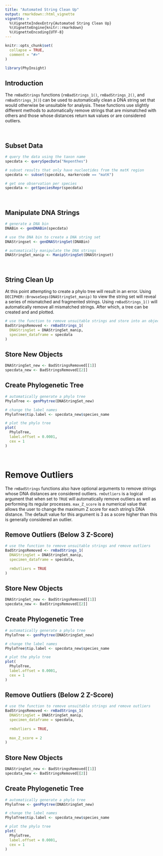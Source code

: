 ```yaml
---
title: "Automated String Clean Up"
output: rmarkdown::html_vignette
vignette: >
  %\VignetteIndexEntry{Automated String Clean Up}
  %\VignetteEngine{knitr::rmarkdown}
  %\VignetteEncoding{UTF-8}
---
```


```r
knitr::opts_chunk$set(
  collapse = TRUE,
  comment = "#>"
)
```

```r
library(PhyInsight)
```

## Introduction

The `rmBadStrings` functions (`rmBadStrings_1()`, `rmBadStrings_2()`, and  `rmBadStrings_3()`) can be used to automatically clean a DNA string set that would otherwise be unsuitable for analysis. These functions use slightly different methods to automatically remove strings that are mismatched with others and those whose distances return `NaN` values or are considered outliers.

&nbsp;

## Subset Data

```r
# query the data using the taxon name
specdata <- querySpecData("Nepenthes")

# subset results that only have nucleotides from the matK region
specdata <- subset(specdata, markercode == "matK")

# get one observation per species
specdata <- getSpeciesRepr(specdata)

```

&nbsp;

## Manipulate DNA Strings

```r
# generate a DNA bin
DNABin <- genDNABin(specdata)

# use the DNA bin to create a DNA string set
DNAStringset <- genDNAStringSet(DNABin)

# automatically manipulate the DNA strings 
DNAStringSet_manip <- ManipStringSet(DNAStringset)

```

&nbsp;

## String Clean Up

At this point attempting to create a phylo tree will result in an error. Using `DECIPHER::BrowseSeqs(DNAStringSet_manip)` to view the string set will reveal a series of mismatched and fragmented strings. Using `rmBadStrings_1()` will automatically remove all mismatched strings. After which, a tree can be created and and plotted.

```r
# use the function to remove unsuitable strings and store into an object
BadStringsRemoved <- rmBadStrings_1(
  DNAStringSet = DNAStringSet_manip,
  specimen_dataframe = specdata
)

```

## Store New Objects

```r
DNAStringSet_new <- BadStringsRemoved[[1]]
specdata_new <- BadStringsRemoved[[2]]

```

## Create Phylogenetic Tree

```r
# automatically generate a phylo tree
PhyloTree <- genPhytree(DNAStringSet_new)

# change the label names
PhyloTree$tip.label <- specdata_new$species_name

# plot the phylo tree
plot(
  PhyloTree,
  label.offset = 0.0001,
  cex = 1
)

```
  
&nbsp;
&nbsp;
&nbsp;

# Remove Outliers

The `rmBadStrings` functions also have optional arguments to remove strings whose DNA distances are considered outliers. `rmOutliers` is a logical argument that when set to `TRUE` will automatically remove outliers as well 
as performing its regular processes. `max_Z_score` is a numerical value that allows the user to change the maximum Z score for each string's DNA distance. The default value for this argument is 3 as a score higher than this is generally considered an outlier. 

## Remove Outliers (Below 3 Z-Score)

```r
# use the function to remove unsuitable strings and remove outliers
BadStringsRemoved <- rmBadStrings_1(
  DNAStringSet = DNAStringSet_manip,
  specimen_dataframe = specdata,
  
  rmOutliers = TRUE
)

```

## Store New Objects

```r
DNAStringSet_new <- BadStringsRemoved[[1]]
specdata_new <- BadStringsRemoved[[2]]

```

## Create Phylogenetic Tree

```r
# automatically generate a phylo tree
PhyloTree <- genPhytree(DNAStringSet_new)

# change the label names
PhyloTree$tip.label <- specdata_new$species_name

# plot the phylo tree
plot(
  PhyloTree,
  label.offset = 0.0001,
  cex = 1
)

```

## Remove Outliers (Below 2 Z-Score)

```r
# use the function to remove unsuitable strings and remove outliers
BadStringsRemoved <- rmBadStrings_1(
  DNAStringSet = DNAStringSet_manip,
  specimen_dataframe = specdata,
  
  rmOutliers = TRUE,
  
  max_Z_score = 2
)

```

## Store New Objects

```r
DNAStringSet_new <- BadStringsRemoved[[1]]
specdata_new <- BadStringsRemoved[[2]]

```

## Create Phylogenetic Tree

```r
# automatically generate a phylo tree
PhyloTree <- genPhytree(DNAStringSet_new)

# change the label names
PhyloTree$tip.label <- specdata_new$species_name

# plot the phylo tree
plot(
  PhyloTree,
  label.offset = 0.0001,
  cex = 1
)

```

